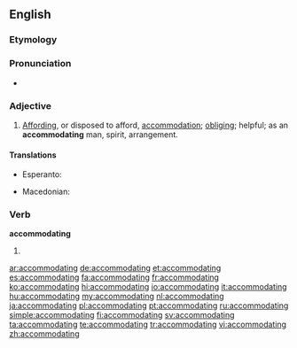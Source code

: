 ==English==

===Etymology===
{{suffix|accommodate|ing}}

===Pronunciation===
* {{IPA|/ə.ˈkɒm.ə.ˌdeɪ.tɪŋ/}}

===Adjective===
{{en-adj}}

# [[affording|Affording]], or disposed to afford, [[accommodation]]; [[obliging]]; helpful; as an '''accommodating''' man, spirit, arrangement.

====Translations====
{{trans-top|affording accommodation}}
* Esperanto: {{t-|eo|cedema}}
{{trans-mid}}
* Macedonian: {{t-|mk|пресретлив|m|tr=présretliv|sc=Cyrl}}
{{trans-bottom}}

===Verb===
'''accommodating'''

# {{present participle of|accommodate}}

[[ar:accommodating]]
[[de:accommodating]]
[[et:accommodating]]
[[es:accommodating]]
[[fa:accommodating]]
[[fr:accommodating]]
[[ko:accommodating]]
[[hi:accommodating]]
[[io:accommodating]]
[[it:accommodating]]
[[hu:accommodating]]
[[my:accommodating]]
[[nl:accommodating]]
[[ja:accommodating]]
[[pl:accommodating]]
[[pt:accommodating]]
[[ru:accommodating]]
[[simple:accommodating]]
[[fi:accommodating]]
[[sv:accommodating]]
[[ta:accommodating]]
[[te:accommodating]]
[[tr:accommodating]]
[[vi:accommodating]]
[[zh:accommodating]]
